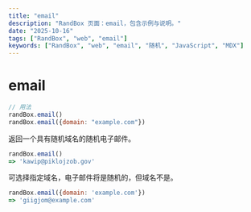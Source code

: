 ```yaml
---
title: "email"
description: "RandBox 页面：email，包含示例与说明。"
date: "2025-10-16"
tags: ["RandBox", "web", "email"]
keywords: ["RandBox", "web", "email", "随机", "JavaScript", "MDX"]
---
```


# email

```js
// 用法
randBox.email()
randBox.email({domain: "example.com"})
```

返回一个具有随机域名的随机电子邮件。

```js
randBox.email()
=> 'kawip@piklojzob.gov'
```

可选择指定域名，电子邮件将是随机的，但域名不是。

```js
randBox.email({domain: 'example.com'})
=> 'giigjom@example.com'
```
